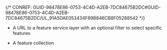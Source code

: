 

{/* CONREF: GUID-98478E86-0753-4C4D-A2EB-7DC84675B2DC#GUID-98478E86-0753-4C4D-A2EB-7DC84675B2DC/UL_91A5DAE053434F89B846CB8F05288542  */}

-   A URL to a feature service layer with an optional filter to select specific features

-   A feature collection
